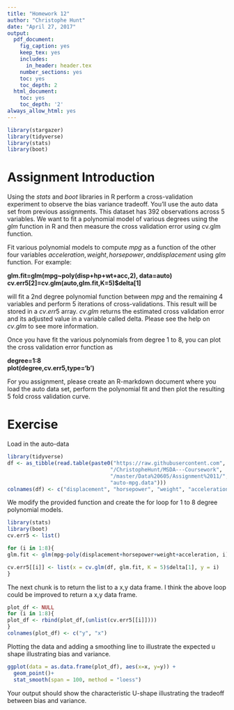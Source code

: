 ```yaml
---
title: "Homework 12"
author: "Christophe Hunt"
date: "April 27, 2017"
output:
  pdf_document:
    fig_caption: yes
    keep_tex: yes
    includes:
      in_header: header.tex
    number_sections: yes
    toc: yes
    toc_depth: 2
  html_document:
    toc: yes
    toc_depth: '2'
always_allow_html: yes
---
```


```r
library(stargazer)
library(tidyverse)
library(stats)
library(boot)
```

# Assignment Introduction

Using the $stats$ and $boot$ libraries in R perform a cross-validation experiment to observe the bias variance tradeoff. You'll use the auto data set from previous assignments. This dataset has 392 observations across 5 variables. We want to fit a polynomial model of various degrees using the $glm$ function in R and then measure the cross validation error using cv.glm function. 

Fit various polynomial models to compute $mpg$ as a function of the other four variables $acceleration, weight, horsepower, and displacement$ using $glm$ function. 
For example: 

**glm.fit=glm(mpg~poly(disp+hp+wt+acc,2), data=auto)**     
**cv.err5[2]=cv.glm(auto,glm.fit,K=5)$delta[1]**

will fit a 2nd degree polynomial function between $mpg$ and the remaining 4 variables and perform 5 iterations of cross-validations. This result will be stored in a $cv.err5$ array. $cv.glm$ returns the estimated cross validation error and its adjusted value in a variable called delta. Please see the help on $cv.glm$ to see more information.

Once you have fit the various polynomials from degree 1 to 8, you can plot the cross validation error function as

**degree=1:8**    
**plot(degree,cv.err5,type='b')**  

For you assignment, please create an R-markdown document where you load the auto data set, perform the polynomial fit and then plot the resulting 5 fold cross validation curve.

# Exercise

Load in the auto-data

```r
library(tidyverse)
df <- as_tibble(read.table(paste0("https://raw.githubusercontent.com",
                                 "/ChristopheHunt/MSDA---Coursework",
                                 "/master/Data%20605/Assignment%2011/",
                                 "auto-mpg.data")))
colnames(df) <- c("displacement", "horsepower", "weight", "acceleration", "mpg")
```

We modify the provided function and create the for loop for 1 to 8 degree polynomial models. 

```r
library(stats)
library(boot)
cv.err5 <- list()

for (i in 1:8){
glm.fit <- glm(mpg~poly(displacement+horsepower+weight+acceleration, i), data = df)

cv.err5[[i]] <- list(x = cv.glm(df, glm.fit, K = 5)$delta[1], y = i)
}
```

The next chunk is to return the list to a x,y data frame. I think the above loop could be improved to return a x,y data frame. 

```r
plot_df <- NULL
for (i in 1:8){
plot_df <- rbind(plot_df,(unlist(cv.err5[[i]])))
}
colnames(plot_df) <- c("y", "x")
```

Plotting the data and adding a smoothing line to illustrate the expected u shape illustrating bias and variance. 

```r
ggplot(data = as.data.frame(plot_df), aes(x=x, y=y)) + 
  geom_point()+
  stat_smooth(span = 100, method = "loess")
```

Your output should show the characteristic U-shape illustrating the tradeoff between bias and variance.

